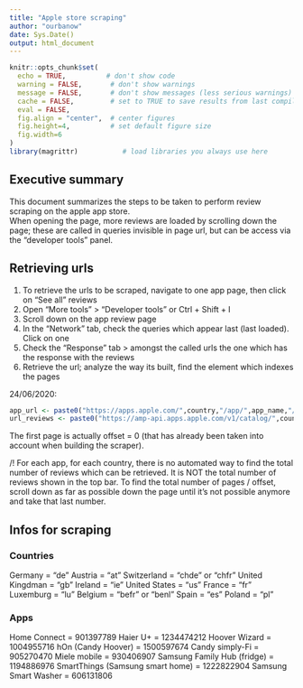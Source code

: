 ```yaml
---
title: "Apple store scraping"
author: "ourbanow"
date: Sys.Date()
output: html_document
---
```



```r
knitr::opts_chunk$set(
  echo = TRUE,          # don't show code
  warning = FALSE,       # don't show warnings
  message = FALSE,       # don't show messages (less serious warnings)
  cache = FALSE,         # set to TRUE to save results from last compilation
  eval = FALSE,
  fig.align = "center",  # center figures
  fig.height=4,          # set default figure size
  fig.width=6
)
library(magrittr)           # load libraries you always use here

```
## Executive summary

This document summarizes the steps to be taken to perform review scraping on the apple app store.  
When opening the page, more reviews are loaded by scrolling down the page; these are called in queries invisible in page url, but can be access via the "developer tools" panel.  

## Retrieving urls

1. To retrieve the urls to be scraped, navigate to one app page, then click on "See all" reviews  
2. Open "More tools" >  "Developer tools" or Ctrl + Shift + I  
3. Scroll down on the app review page  
4. In the "Network" tab, check the queries which appear last (last loaded). Click on one  
5. Check the "Response" tab > amongst the called urls the one which has the response with the reviews  
6. Retrieve the url; analyze the way its built, find the element which indexes the pages  

24/06/2020:  
```r
app_url <- paste0("https://apps.apple.com/",country,"/app/",app_name,"/",app_id)
url_reviews <- paste0("https://amp-api.apps.apple.com/v1/catalog/",country,"/apps/",app_id,"/reviews?l=en-US&offset=",offset,"0&platform=web&additionalPlatforms=appletv%2Cipad%2Ciphone%2Cmac")
```

The first page is actually offset = 0 (that has already been taken into account when building the scraper).

/!\ For each app, for each country, there is no automated way to find the total number of reviews which can be retrieved. It is NOT the total number of reviews shown in the top bar. To find the total number of pages / offset, scroll down as far as possible down the page until it's not possible anymore and take that last number.   


## Infos for scraping  
### Countries  

Germany = "de"
Austria = "at"
Switzerland = "chde" or "chfr"
United Kingdman = "gb"
Ireland = "ie"
United States = "us"
France = "fr"
Luxemburg = "lu"
Belgium = "befr" or "benl"
Spain = "es"
Poland = "pl"

### Apps
Home Connect = 901397789
Haier U+ = 1234474212
Hoover Wizard = 1004955716
hOn (Candy Hoover) = 1500597674
Candy simply-Fi = 905270470
Miele mobile = 930406907
Samsung Family Hub (fridge) = 1194886976
SmartThings (Samsung smart home) = 1222822904
Samsung Smart Washer = 606131806
